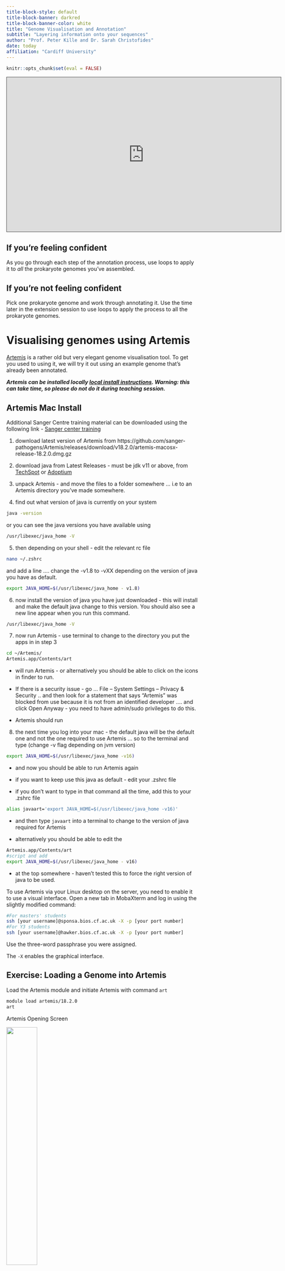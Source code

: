 ```yaml
---
title-block-style: default
title-block-banner: darkred
title-block-banner-color: white
title: "Genome Visualisation and Annotation"
subtitle: "Layering information onto your sequences"
author: "Prof. Peter Kille and Dr. Sarah Christofides"
date: today
affiliation: "Cardiff University"
---
```


```r
knitr::opts_chunk$set(eval = FALSE)
```

<iframe data-external="1" src="https://cardiff.cloud.panopto.eu/Panopto/Pages/Embed.aspx?id=35fe879e-58e9-4141-a49a-af630098dee1&amp;autoplay=false&amp;offerviewer=true&amp;showtitle=true&amp;showbrand=true&amp;captions=false&amp;interactivity=all" height="405" width="720" style="border: 1px solid #464646;" allowfullscreen allow="autoplay">

</iframe>

::: {.callout-note collapse="true"}
## If you're feeling confident

As you go through each step of the annotation process, use loops to apply it to *all* the prokaryote genomes you've assembled.
:::

::: {.callout-note collapse="true"}
## If you're not feeling confident

Pick one prokaryote genome and work through annotating it. Use the time later in the extension session to use loops to apply the process to all the prokaryote genomes.
:::

# Visualising genomes using Artemis

[Artemis](https://www.sanger.ac.uk/tool/artemis/) is a rather old but very elegant genome visualisation tool. To get you used to using it, we will try it out using an example genome that's already been annotated.

***Artemis can be installed locally [local install instructions](http://sanger-pathogens.github.io/Artemis/). Warning: this can take time, so please do not do it during teaching session.***

::: {.callout-note collapse="true"}
## Artemis Mac Install

Additional Sanger Centre training material can be downloaded using the following link - [Sanger center training](https://tinyurl.com/5.zbj9nk)

1.  download latest version of Artemis from https://github.com/sanger-pathogens/Artemis/releases/download/v18.2.0/artemis-macosx-release-18.2.0.dmg.gz

2.  download java from Latest Releases - must be jdk v11 or above, from [TechSpot](https://www.techspot.com/downloads/7407-java-se-16.html) or [Adoptium](https://adoptium.net/en-GB/temurin/releases/?version=16&os=mac&arch=x64&package=jdk)

3.  unpack Artemis - and move the files to a folder somewhere ... i.e to an Artemis directory you've made somewhere.

4.  find out what version of java is currently on your system

```bash
java -version
```

or you can see the java versions you have available using

```bash
/usr/libexec/java_home -V
```

5.  then depending on your shell - edit the relevant rc file

```bash
nano ~/.zshrc
```

and add a line .... change the -v1.8 to -vXX depending on the version of java you have as default.

```bash
export JAVA_HOME=$(/usr/libexec/java_home - v1.8)
```

6.  now install the version of java you have just downloaded - this will install and make the default java change to this version. You should also see a new line appear when you run this command.

```bash
/usr/libexec/java_home -V
```

7.  now run Artemis - use terminal to change to the directory you put the apps in in step 3

```bash
cd ~/Artemis/
Artemis.app/Contents/art
```

-   will run Artemis - or alternatively you should be able to click on the icons in finder to run.

-   If there is a security issue - go ... File -- System Settings -- Privacy & Security .. and then look for a statement that says "Artemis" was blocked from use because it is not from an identified developer .... and click Open Anyway - you need to have admin/sudo privileges to do this.

-   Artemis should run

8.  the next time you log into your mac - the default java will be the default one and not the one required to use Artemis ... so to the terminal and type (change -v flag depending on jvm version)

```bash
export JAVA_HOME=$(/usr/libexec/java_home -v16)
```

-   and now you should be able to run Artemis again

-   if you want to keep use this java as default - edit your .zshrc file

-   if you don't want to type in that command all the time, add this to your .zshrc file

```bash
alias javaart='export JAVA_HOME=$(/usr/libexec/java_home -v16)'
```

-   and then type `javaart` into a terminal to change to the version of java required for Artemis

-   alternatively you should be able to edit the

```bash
Artemis.app/Contents/art
#script and add
export JAVA_HOME=$(/usr/libexec/java_home - v16)
```

-   at the top somewhere - haven't tested this to force the right version of java to be used.
:::

To use Artemis via your Linux desktop on the server, you need to enable it to use a visual interface. Open a new tab in MobaXterm and log in using the slightly modified command:

```bash
#For masters' students
ssh [your username]@sponsa.bios.cf.ac.uk -X -p [your port number]
#For Y3 students
ssh [your username]@hawker.bios.cf.ac.uk -X -p [your port number]
```

Use the three-word passphrase you were assigned.

The `-X` enables the graphical interface.

::: callout-important
## Exercise: Loading a Genome into Artemis

Load the Artemis module and initiate Artemis with command `art`

```bash
module load artemis/18.2.0
art
```

Artemis Opening Screen

![](images/Artemis_Open_window.png){width="40%" fig-align="center"}

Open Genbank File

```bash
>File >Open
```

Navigate to your Session3 folder and select the genbank file (`NC_003428.gb`).

![](images/Select_Genbank_file.png){width="40%" fig-align="center"}

Cancel any warnings you should see the following window;

![](images/Artemis_genbank_file_wrong_codon_table.png){width="40%" fig-align="center"}

The blue highlighted area should highlight open reading frames (ORFs) and the vertical lines stop codons - notice that there are vertical line in the middle of ORFs this indicates that we are using the wrong codon table. Arrange your graphics windows so you can see the Opening window which will be hidden behind the gene display window - you should see something like this.

![](images/Art_open_window_gene_window.png){width="40%" fig-align="center"}

Now change the codon table by selecting

```bash
> Options > Genetic Code Tables
selecet
Vertebrate Mitochondrial
```

Your gene visualisation should now look like this

![](images/Artemis_genbank_file_correct_codon_table.png){width="40%" fig-align="center"}
:::

As we create our annotations, you will be able to visualise the various outputs using Artemis.

::: callout-warning
## Extension Work

I have included a range of extension exercises / guides generated by the Sanger Centre (the people who wrote Artemis) these are included in your Session3 folder under `Artemis_Sanger_Center`
:::

# Prokka - bacterial genome annotation

[Prokka](https://github.com/tseemann/prokka) is a piece of software that is designed to identify genes from sequence data. It works best on prokaryotes. Once it identifies genes, it creates a file including the sequence for the sample, along with a set of annotations to that sequence, which identify the locations of genes. The annotation is written to a GFF3 file: a GFF file is a type of specialised table that lists the 'features' (genes, rRNAs, tRNAs etc.) in an assembly and where to find them.

```bash
module load prokka_mambaforge/1.14.6
```

***Check which version you have installed with `module avail`***

Basic commands / usage: To run prokka on an assembly (with an example filename of 'contigs.fa' use the command:

```bash
module load prokka_mambaforge/1.14.6
prokka contigs.fa
```

If you want to view the names of output files, you need to provide a name for the files and a directory where they should be saved:

Choose the names of the output files with --outdir and --prefix

```bash
module load prokka_mambaforge/1.14.6
prokka --outdir mydir --prefix mygenome contigs.fa
```

NOTE: Prokka defaults to analyzing Bacteria. Think about what your sample is and what codon table you should use (This is also important for Artemis)!

::: {.callout-note collapse="true"}
## Prokka for mitochondrial annotation (Not recommended! See next workshop for how to annotate mitochondria)

If you're working on mitochondria include --kingdom mito and the relevant --gcode. Some examples:

```         
1.  The Standard Code
2.  The Vertebrate Mitochondrial Code
3.  The Yeast Mitochondrial Code
4.  The Invertebrate Mitochondrial Code
5.  The Echinoderm and Flatworm Mitochondrial Code
```

A full command for mitochondrial annotation would look like this:

```bash
module load prokka_mambaforge/1.14.6

prokka --outdir prokka --kingdom Mitochondria --gcode 2 assembly/contigs.fasta
```
:::

::: callout-important
## Exercise: Running PROKKA and checking annotations

Take your assembled genome(s) and run Prokka to annotate the genome. Open this in Artemis.

What do you see as you move along the genome? Are there regions where genes should be that Prokka has not annotated? How would you work out if a gene should be there?
:::

::: {.callout-note collapse="true"}
## Worked Example - Prokka Loop

<iframe data-external="1" src="https://cardiff.cloud.panopto.eu/Panopto/Pages/Embed.aspx?id=4fb71dc3-818c-4317-ab92-af6a0141efbd&amp;autoplay=false&amp;offerviewer=true&amp;showtitle=true&amp;showbrand=true&amp;captions=false&amp;interactivity=all" height="405" width="720" style="border: 1px solid #464646;" allowfullscreen allow="autoplay">

</iframe>
:::

::: {.callout-warning collapse="true"}
## Extension: BARRNAP - BASIC RAPID RIBOSOMAL RNA PREDICTOR

[Barrnap](https://github.com/tseemann/barrnap) predicts the location of ribosomal RNA genes in genomes. It supports bacteria (5S,23S,16S), archaea (5S,5.8S,23S,16S), metazoan mitochondria (12S,16S) and eukaryotes (5S,5.8S,28S,18S). Prokka will run Barrnap as part of its workflow, but if you fancy you can try running it as a standalone application, too.

Barrnap takes FASTA file of assembled DNA sequences as input, and writes a GFF3 as output. Barrnap uses the new NHMMER tool that comes with HMMER 3.1 for HMM searching in RNA:DNA style. NHMMER binaries for 64-bit Linux and Mac OS X are included and will be auto-detected. Multithreading is supported and one can expect roughly linear speed-ups with more CPUs.

Basic command usage:

```bash
module load barrnap/0.9
barrnap [options] Your_contigs.fasta > outfile.gff
Options:
--help            This help
--version         Print version and exit
--citation        Print citation for referencing barrnap
--kingdom [X]     Kingdom: arc mito euk bac (default 'bac')
--quiet           No screen output (default OFF)
--threads [N]     Number of threads/cores/CPUs to use (default '8')
--lencutoff [n.n] Proportional length threshold to label as partial (default '0.8')
--reject [n.n]    Proportional length threshold to reject prediction (default '0.5')
--evalue [n.n]    Similarity e-value cut-off (default '1e-06')
--incseq          Include FASTA input sequences in GFF3 output (default OFF)
```

Use Barrnap to generate a GFF file predicting the position of any ribosomal sequences -- remember to customize the 'Kingdom' parameter to reflect the source of the genome you are using.
:::

# Assigning taxonomy with NCBI BLAST

You now have good-quality assembled, annotated genomes... but what organisms are they from?! It's time to put some names to genomes. We're going to extract the 16S rRNA gene from the prokaryotes and BLAST them against a 16S database.

## Use bedtools to extract out your phylogenetic marker sequence (e.g. 16S or *CoI*) from your assembled and annotated genome.

Collectively, the bedtools utilities are a Swiss-army knife of tools for a wide-range of genomics analysis tasks. The most widely-used tools enable genome arithmetic: that is, set theory on the genome. For example, bedtools allows one to intersect, merge, count, complement, and shuffle genomic intervals from multiple files in widely-used genomic file formats such as BAM, BED, GFF/GTF, VCF. While each individual tool is designed to do a relatively simple task (e.g., intersect two interval files), quite sophisticated analyses can be conducted by combining multiple bedtools operations on the UNIX command line.

```bash
module load bedtools2/2.31.0
```

We can use bedtools to extract gene/protein sequences from annotation files:

1.  Navigate to either the **Prokka** annotation output directory or the **Barrnap** output file

2.  Create a sub-gff file that contains the annotation information of only the 16 rRNA gene

```bash
# For bacterial sequences
grep "product=16S ribosomal RNA" [gff annotation file]  > [subset_16S.gff]

# Select first 16S annotation
head -n 1 [subset_16S.gff] > [subset_first_16S.gff]

# For mitochondrial sequences
grep "ID=gene_cox1" [gff annotation file]  > [subset_coi.gff]
```

3.  Extract the 16S rRNA gene from the genome assembly using the subset_16S.gff annotation file (contains the co-ordinates for the start/stop positions). Depending on how the assembly graph was made, the sequence may be in the opposite orientation (reverse complement). To account for this we need to extract based on the strandedness using the -s option. **If you are performing this for Mitochondria using the subset_coi.gff file and replace 16S with coi**

```bash
bedtools getfasta -fi [input fasta file] -bed [subset_first_gff file] -s > [output 16S file.fasta]
```

The fasta sequence will be given a numeric nonsensical name (what comes after the \>). Change this for the name of the source sequence.

```bash
sed -i "s/>.*/>[sequence name]/g" [output 16S file.fasta]
```

::: callout-important
### Exercise: Extracting 16S genes

Write a loop that uses the bedtools steps to extract the 16S sequence from all your prokaryote genomes.
:::

## BLAST

BLAST is old-school sequence searching! You will probably have BLASTed things before via their [web interface](https://blast.ncbi.nlm.nih.gov/Blast.cgi?PROGRAM=blastn&PAGE_TYPE=BlastSearch&LINK_LOC=blasthome). However, for something as big as a genome you will need to run BLAST locally (i.e. on the server rather than via the web). This requires having a database downloaded to search against. The teaching servers have a choice of databases downloaded in `~/classdata/REFS/blastdb/`.

• swissprot -- Uniprot annotated protein database

• mito_pro -- metazoan mitochondrial database

• 16S_ribosomal_RNA -- 16S ribosomal database

• hum_mt_pep -- human mitochondrial

Don't forget to load BLAST and any other modules you need!

```bash
module load blast-plus/2.13.0
```

## BLAST Programs

BLAST comes in a variety of flavours, depending on what you want to search and what you want to search it against. The first thing you need to decide when BLASTing is which one you want.

| Program | Input-Output | Description |
|------------------------|-----------------------:|-----------------------:|
| blastn | nucleotide-nucleotide | This program, given a DNA query, returns the most similar DNA sequences from the DNA database that the user specifies. |
| blastp | protein-protein | This program, given a protein query, returns the most similar protein sequences from the protein database that the user specifies. |
| blastx | nucleotide | 6-frame translation-protein This program compares the six-frame conceptual translation products of a nucleotide query sequence (both strands) against a protein sequence database. |
| tblastx | nucleotide | 6-frame translation-nucleotide 6-frame translation This program is the slowest of the BLAST family. It translates the query nucleotide sequence in all six possible frames and compares it against the six-frame translations of a nucleotide sequence database. The purpose of tblastx is to find very distant relationships between nucleotide sequences. |
| tblastn | protein-nucleotide | 6-frame translation This program compares a protein query against the all six reading frames of a nucleotide sequence database. |
| psi-blast | position-specific | This program is used to find distant relatives of a protein. First, a list of all closely related proteins is created. These proteins are combined into a general "profile" sequence, which summarises significant features present in these sequences. A query against the protein database is then run using this profile, and a larger group of proteins is found. This larger group is used to construct another profile, and the process is repeated. By including related proteins in the search, PSI-BLAST is much more sensitive in picking up distant evolutionary relationships than a standard protein-protein BLAST. |
| megablast | large queries seqs | When comparing large numbers of input sequences via the command-line BLAST, "megablast" is much faster than running BLAST multiple times. It concatenates many input sequences together to form a large sequence before searching the BLAST database, then post-analyze the search results to glean individual alignments and statistical values |

## Anatomy of the BLAST command

A basic BLAST command states your reference database, your query, and an output file, for example:

```bash
blastx –db /home/db/fish –query contigs.fasta –out contigs_blx.txt
```

This example uses blastx to match a DNA query against protein database, targets a (fictional) protein database named 'fish' stored at /home/db/, blasts the file contig.fasta and puts the output in contig_blx.txt

Given that you will be searching a nucleotide query against a nucleotide database, which BLAST command do you think you need?

::: {.callout-warning collapse="true"}
## Extension:Making your own BLAST databases

You already have the databases you require today, but sometimes you will need to create a custom database based on some collection of sequences dear to your heart! It's not as simple as just creating a FASTA of sequences to search against: in order for BLAST to use them, it has to convert them into BLAST database format. The command to do so is `makeblastdb`. To create a new database:

```bash
    makeblastdb -in nucleotide_seq.fa –dbtype nucl –title my_db -out my_seq

# Command line options
-in         [input_file] 
-dbtype     [molecule_type], nucl – nucleotide or prot - protein
-title  [database_title]
-out        [database_name]
```

There are also many other options to explore if you so desire!
:::

::: callout-important
## Exercise: Searching with BLAST

1.  Perform BLAST analysis of one of your extracted 16S genes against the 16S_ribosomal_RNA database. Interrogate the output using 'less'.

2.  Re-run the BLAST analysis with the output format parameter set to a customised `-outfmt 6`, which will output the data into a tablular format (often useful for subsequent analyses). Call the output something different so as not to overwrite the previous one. Interrogate the output using 'less'. Can you see the difference to previously? How easy do you find it to read and interpret?

```bash
    blastx -query [contigs.fasta] -db ~/classdata/REFS/blastdb/hum_mt_pep -out [output.txt] -outfmt "6 qseqid sseqid pident length mismatch gapopen sstart send qstart qend evalue bitscore"
```

3.  Have a look at [this guide](https://www.metagenomics.wiki/tools/blast/blastn-output-format-6) to further customising your output table. Can you get it to return a table that just contains the query ID, the subject (match) ID, the species name and the E value? **N.B. To get BLAST to return taxonomic information, you need to copy the taxonomy database into your working directory.**

```bash
cp ~/classdata/REFS/blastdb/taxdb.* .
```

4.  Look at the BLAST options using `blastn -help`. Can you find one that will allow you to choose how many hits it returns?

5.  Extension: Produce a loop to get identities for all your prokaryotes.
:::

::: {.callout-warning collapse="true"}
## Extension: mapping reads with minimap2

\[Minimap\](https://github.com/lh3/minimap2) is a mapping software. It maps (aligns) sequencing reads to an assembled genome, so that it's possible to see where in the genome each read originated from. We can use to see how the individual reads contributed to the assembled genome, and how deep the coverage is at each point along the genome.

```bash
module load minimap2/2.14
```

Samtools - BAM/SAM tool utilities (for handling the alignment files minimap produces). BAM and SAM are file formats for storing reads alongside lots of information about how each read maps to the genome. They are very similar, but BAM files are more compact and not human-readable (if you try to open one if looks like gobbledygook), whereas SAM files are larger but human-readable (at least to a certain type of nerd).

```bash
module load samtools/1.16.1
```

Align read sequences to your assemblies and create a BAM file.

```bash
minimap2 -ax sr [your contigs.fasta] [forward_read.fastq] [reverse_read.fastq] > aln.sam
samtools view -b -S aln.sam > aln.bam
samtools sort aln.bam > aln_sorted.bam
samtools index aln_sorted.bam
```

Overlay the BAM file you have generated into your assembly using Artemis.
:::

::: {.callout-note collapse="true"}
## Worked Example - Prokayote annotation loop

<iframe data-external="1" src="https://cardiff.cloud.panopto.eu/Panopto/Pages/Embed.aspx?id=df930bd2-5f91-4151-9866-b09500b7390c&amp;autoplay=false&amp;offerviewer=true&amp;showtitle=true&amp;showbrand=true&amp;captions=false&amp;interactivity=all" height="405" width="720" style="border: 1px solid #464646;" allowfullscreen allow="autoplay" aria-label="Panopto Embedded Video Player">

</iframe>
:::
